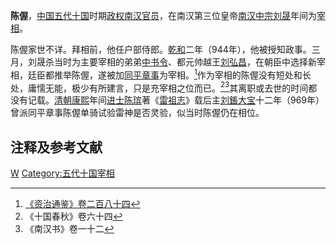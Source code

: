 '''陈偓'''，[[中国|中国]][[五代十国|五代十国]]时期[[政权|政权]][[南汉|南汉]][[官员|官员]]，在南汉第三位皇帝[[南汉中宗|南汉中宗]][[刘晟|刘晟]]年间为[[宰相|宰相]]。

陈偓家世不详。拜相前，他任户部侍郎。[[乾和|乾和]]二年（944年），他被授知政事。三月，刘晟杀当时为主要宰相的弟弟[[中书令|中书令]]、都元帅越王[[刘弘昌|刘弘昌]]，在朝臣中选择新宰相，廷臣都推举陈偓，遂被加[[同平章事|同平章事]]为宰相。<ref>[[:s:资治通鉴/卷284|《资治通鉴》卷二百八十四]]</ref>作为宰相的陈偓没有短处和长处，庸懦无能，极少有所建言，只是充宰相之位而已。<ref>《十国春秋》卷六十四</ref><ref>《南汉书》卷一十二</ref>其离职或去世的时间都没有记载。[[清朝|清朝]][[康熙|康熙]]年间[[进士|进士]][[陈瑸|陈瑸]]著《[[雷祖志|雷祖志]]》载后主[[刘鋹|刘鋹]][[大宝_(南汉)|大宝]]十二年（969年）曾派同平章事陈偓单骑试验雷神是否灵验，似当时陈偓仍在相位。

== 注释及参考文献 ==
{{reflist}}

{{DEFAULTSORT:C}}
[[Category:陈姓|W]]
[[Category:五代十国宰相|Category:五代十国宰相]]